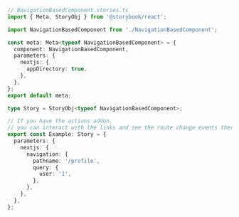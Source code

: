 ```ts
// NavigationBasedComponent.stories.ts
import { Meta, StoryObj } from '@storybook/react';

import NavigationBasedComponent from './NavigationBasedComponent';

const meta: Meta<typeof NavigationBasedComponent> = {
  component: NavigationBasedComponent,
  parameters: {
    nextjs: {
      appDirectory: true,
    },
  },
};
export default meta;

type Story = StoryObj<typeof NavigationBasedComponent>;

// If you have the actions addon,
// you can interact with the links and see the route change events there
export const Example: Story = {
  parameters: {
    nextjs: {
      navigation: {
        pathname: '/profile',
        query: {
          user: '1',
        },
      },
    },
  },
};
```
